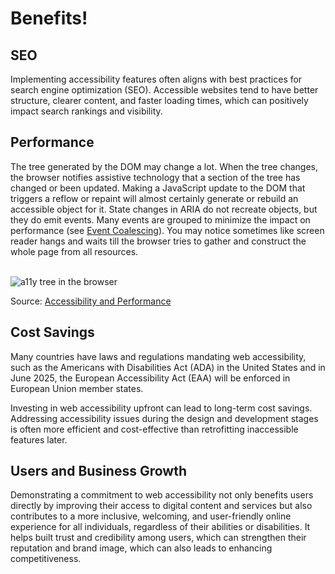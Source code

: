 # Benefits!

## SEO
Implementing accessibility features often aligns with best practices for search engine optimization (SEO). Accessible websites tend to have better structure, clearer content, and faster loading times, which can positively impact search rankings and visibility.

## Performance

The tree generated by the DOM may change a lot. When the tree changes, the browser notifies assistive technology that a section of the tree has changed or been updated. Making a JavaScript update to the DOM that triggers a reflow or repaint will almost certainly generate or rebuild an accessible object for it. State changes in ARIA do not recreate objects, but they do emit events. Many events are grouped to minimize the impact on performance (see <a class="link" href="https://wiki.mozilla.org/Accessibility/EventCoalescing">Event Coalescing</a>). You may notice sometimes like screen reader hangs and waits till the browser tries to gather and construct the whole page from all resources.

<br/>
<img alt="a11y tree in the browser" src="/a11y-tree.png" />

Source: <a href="https://marcysutton.com/accessibility-and-performance" class="link">Accessibility and Performance</a>

## Cost Savings

Many countries have laws and regulations mandating web accessibility, such as the Americans with Disabilities Act (ADA) in the United States and in June 2025, the European Accessibility Act (EAA) will be enforced in European Union member states.

Investing in web accessibility upfront can lead to long-term cost savings. Addressing accessibility issues during the design and development stages is often more efficient and cost-effective than retrofitting inaccessible features later.

## Users and Business Growth

Demonstrating a commitment to web accessibility not only benefits users directly by improving their access to digital content and services but also contributes to a more inclusive, welcoming, and user-friendly online experience for all individuals, regardless of their abilities or disabilities. It helps built trust and credibility among users, which can strengthen their reputation and brand image, which can also leads to enhancing competitiveness.